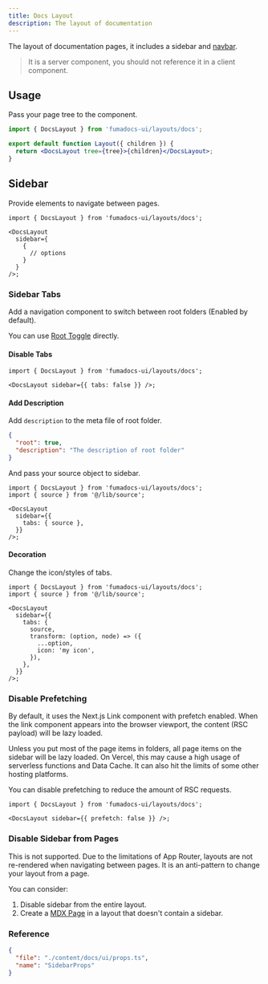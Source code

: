 ```yaml
---
title: Docs Layout
description: The layout of documentation
---
```


The layout of documentation pages, it includes a sidebar and [navbar](/docs/ui/blocks/navbar).

> It is a server component, you should not reference it in a client component.

## Usage

Pass your page tree to the component.

```jsx
import { DocsLayout } from 'fumadocs-ui/layouts/docs';

export default function Layout({ children }) {
  return <DocsLayout tree={tree}>{children}</DocsLayout>;
}
```

## Sidebar

Provide elements to navigate between pages.

```tsx title="layout.tsx"
import { DocsLayout } from 'fumadocs-ui/layouts/docs';

<DocsLayout
  sidebar={
    {
      // options
    }
  }
/>;
```

### Sidebar Tabs

Add a navigation component to switch between root folders (Enabled by default).

<Callout title='Good to know'>

You can use [Root Toggle](/docs/ui/components/root-toggle) directly.

</Callout>

#### Disable Tabs

```tsx
import { DocsLayout } from 'fumadocs-ui/layouts/docs';

<DocsLayout sidebar={{ tabs: false }} />;
```

#### Add Description

Add `description` to the meta file of root folder.

```json title="meta.json"
{
  "root": true,
  "description": "The description of root folder"
}
```

And pass your source object to sidebar.

```tsx
import { DocsLayout } from 'fumadocs-ui/layouts/docs';
import { source } from '@/lib/source';

<DocsLayout
  sidebar={{
    tabs: { source },
  }}
/>;
```

#### Decoration

Change the icon/styles of tabs.

```tsx
import { DocsLayout } from 'fumadocs-ui/layouts/docs';
import { source } from '@/lib/source';

<DocsLayout
  sidebar={{
    tabs: {
      source,
      transform: (option, node) => ({
        ...option,
        icon: 'my icon',
      }),
    },
  }}
/>;
```

### Disable Prefetching

By default, it uses the Next.js Link component with prefetch enabled.
When the link component appears into the browser viewport, the content (RSC payload) will be lazy loaded.

Unless you put most of the page items in folders, all page items on the sidebar will be lazy loaded.
On Vercel, this may cause a high usage of serverless functions and Data Cache.
It can also hit the limits of some other hosting platforms.

You can disable prefetching to reduce the amount of RSC requests.

```tsx
import { DocsLayout } from 'fumadocs-ui/layouts/docs';

<DocsLayout sidebar={{ prefetch: false }} />;
```

### Disable Sidebar from Pages

This is not supported.
Due to the limitations of App Router, layouts are not re-rendered when navigating between pages.
It is an anti-pattern to change your layout from a page.

You can consider:

1. Disable sidebar from the entire layout.
2. Create a [MDX Page](/docs/ui/blocks/page#mdx-page) in a layout that doesn't contain a sidebar.

### Reference

```json doc-gen:typescript
{
  "file": "./content/docs/ui/props.ts",
  "name": "SidebarProps"
}
```
